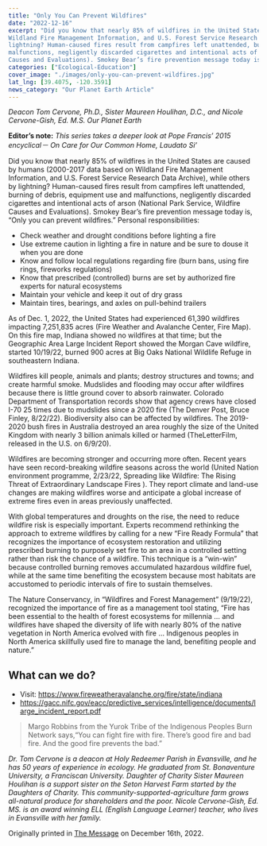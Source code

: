 ```yaml
---
title: "Only You Can Prevent Wildfires"
date: "2022-12-16"
excerpt: "Did you know that nearly 85% of wildfires in the United States are caused by humans (2000-2017 data based on
Wildland Fire Management Information, and U.S. Forest Service Research Data Archive), while others by
lightning? Human-caused fires result from campfires left unattended, burning of debris, equipment use and
malfunctions, negligently discarded cigarettes and intentional acts of arson (National Park Service, Wildfire
Causes and Evaluations). Smokey Bear’s fire prevention message today is, “Only you can prevent wildfires.”"
categories: ["Ecological-Education"]
cover_image: "./images/only-you-can-prevent-wildfires.jpg"
lat_lng: [39.4075, -120.3591]
news_category: "Our Planet Earth Article"
---
```


_Deacon Tom Cervone, Ph.D., Sister Maureen Houlihan, D.C., and Nicole Cervone-Gish, Ed. M.S.
Our Planet Earth_

**Editor’s note:** _This series takes a deeper look at Pope Francis’ 2015 encyclical－ On Care for Our Common
Home, Laudato Si’_

Did you know that nearly 85% of wildfires in the United States are caused by humans (2000-2017 data based on
Wildland Fire Management Information, and U.S. Forest Service Research Data Archive), while others by
lightning? Human-caused fires result from campfires left unattended, burning of debris, equipment use and
malfunctions, negligently discarded cigarettes and intentional acts of arson (National Park Service, Wildfire
Causes and Evaluations). Smokey Bear’s fire prevention message today is, “Only you can prevent wildfires.”
Personal responsibilities:

- Check weather and drought conditions before lighting a fire
- Use extreme caution in lighting a fire in nature and be sure to douse it when you are done
- Know and follow local regulations regarding fire (burn bans, using fire rings, fireworks regulations)
- Know that prescribed (controlled) burns are set by authorized fire experts for natural ecosystems
- Maintain your vehicle and keep it out of dry grass
- Maintain tires, bearings, and axles on pull-behind trailers

As of Dec. 1, 2022, the United States had experienced 61,390 wildfires impacting 7,251,835 acres (Fire
Weather and Avalanche Center, Fire Map). On this fire map, Indiana showed no wildfires at that time; but the
Geographic Area Large Incident Report showed the Morgan Cave wildfire, started 10/19/22, burned 900 acres
at Big Oaks National Wildlife Refuge in southeastern Indiana.

Wildfires kill people, animals and plants; destroy structures and towns; and create harmful smoke. Mudslides
and flooding may occur after wildfires because there is little ground cover to absorb rainwater. Colorado
Department of Transportation records show that agency crews have closed I-70 25 times due to mudslides since a
2020 fire (The Denver Post, Bruce Finley, 8/22/22). Biodiversity also can be affected by wildfires. The 2019-
2020 bush fires in Australia destroyed an area roughly the size of the United Kingdom with nearly 3 billion
animals killed or harmed (TheLetterFilm, released in the U.S. on 6/9/20).

Wildfires are becoming stronger and occurring more often. Recent years have seen record-breaking wildfire
seasons across the world (United Nation environment programme, 2/23/22, Spreading like Wildfire: The Rising
Threat of Extraordinary Landscape Fires ). They report climate and land-use changes are making wildfires worse
and anticipate a global increase of extreme fires even in areas previously unaffected.

With global temperatures and droughts on the rise, the need to reduce wildfire risk is especially important.
Experts recommend rethinking the approach to extreme wildfires by calling for a new “Fire Ready Formula”
that recognizes the importance of ecosystem restoration and utilizing prescribed burning to purposely set fire to
an area in a controlled setting rather than risk the chance of a wildfire. This technique is a “win-win” because
controlled burning removes accumulated hazardous wildfire fuel, while at the same time benefiting the
ecosystem because most habitats are accustomed to periodic intervals of fire to sustain themselves.

The Nature Conservancy, in “Wildfires and Forest Management” (9/19/22), recognized the importance of fire as
a management tool stating, “Fire has been essential to the health of forest ecosystems for millennia … and
wildfires have shaped the diversity of life with nearly 80% of the native vegetation in North America evolved
with fire … Indigenous peoples in North America skillfully used fire to manage the land, benefiting people and
nature.”

## What can we do?

- Visit: https://www.fireweatheravalanche.org/fire/state/indiana
- https://gacc.nifc.gov/eacc/predictive_services/intelligence/documents/large_incident_report.pdf

> Margo Robbins from the Yurok Tribe of the Indigenous Peoples Burn Network says,“You can fight fire with
> fire. There’s good fire and bad fire. And the good fire prevents the bad.”

_Dr. Tom Cervone is a deacon at Holy Redeemer Parish in Evansville, and he has 50 years of experience in
ecology. He graduated from St. Bonaventure University, a Franciscan University. Daughter of Charity Sister
Maureen Houlihan is a support sister on the Seton Harvest Farm started by the Daughters of Charity. This
community-supported-agriculture farm grows all-natural produce for shareholders and the poor. Nicole
Cervone-Gish, Ed. MS. is an award winning ELL (English Language Learner) teacher, who lives in Evansville
with her family._

Originally printed in [The Message](https://evdiomessage.org/) on December 16th, 2022.
